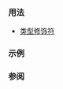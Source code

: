 {{cpp/keyword/title|{{tt|long}}}}
{{cpp/keyword/navbar}}

===用法===
* [[cpp/language/types#修饰符|{{tt|long}} 类型修饰符]]

===示例===
{{example
|code=
#include &lt;climits&gt;
#include &lt;concepts&gt;
#include &lt;iostream&gt;
#include &lt;limits&gt;
#include &lt;locale&gt;

static_assert(
    sizeof(long) &gt;= 32 / CHAR_BIT &amp;&amp;
    sizeof(unsigned long) &gt;= 32 / CHAR_BIT &amp;&amp;
    std::numeric_limits&lt;long&gt;::min() &lt;= -2'147'483'647l - 1 &amp;&amp; //'
    std::numeric_limits&lt;long&gt;::max() &gt;= 2'147'483'647l &amp;&amp; //'
    std::numeric_limits&lt;unsigned long&gt;::max() &gt;= 4'294'967'295ul); //'

// 'long long' 和 'unsigned long long' 从 C++11 起可用
static_assert(
    sizeof(long long) &gt;= 64 / CHAR_BIT &amp;&amp;
    sizeof(unsigned long long) &gt;= 64 / CHAR_BIT &amp;&amp;
    std::numeric_limits&lt;long long&gt;::min() &lt;= -9'223'372'036'854'775'807ll - 1 &amp;&amp;
    std::numeric_limits&lt;long long&gt;::max() &gt;= 9'223'372'036'854'775'807ll &amp;&amp;
    std::numeric_limits&lt;unsigned long long&gt;::max() &gt;= 18'446'744'073'709'551'615ull);

// 概念从 C++20 起可用
static_assert(
    std::integral&lt;long&gt; &amp;&amp;
    std::integral&lt;long long&gt; &amp;&amp;
    std::integral&lt;unsigned long&gt; &amp;&amp;
    std::integral&lt;unsigned long long&gt; &amp;&amp;
    std::floating_point&lt;long double&gt;);
// 注意 'long' 不能修饰 'float'

static_assert(
    std::same_as&lt;decltype(0l), signed long int&gt; &amp;&amp;
    std::same_as&lt;decltype(0ll), signed long long int&gt; &amp;&amp;
    std::same_as&lt;decltype(0ul), unsigned long int&gt; &amp;&amp;
    std::same_as&lt;decltype(0ull), unsigned long long int&gt; &amp;&amp;
    std::same_as&lt;decltype(0.l), long double&gt;);

template &lt;typename T, typename... Ts&gt;
concept all_same = (... and std::same_as &lt;T, Ts&gt;);

static_assert(
    all_same&lt;long, long int, signed long, signed long int&gt; &amp;&amp;
    all_same&lt;unsigned long, unsigned long int&gt; &amp;&amp;
    all_same&lt;long long, long long int, signed long long, signed long long int&gt; &amp;&amp;
    all_same&lt;unsigned long long, unsigned long long int&gt;);

#define OUT(...) std::cout &lt;&lt; #__VA_ARGS__ &lt;&lt; " = " &lt;&lt; __VA_ARGS__ &lt;&lt; '\n'

int main()
{
    std::cout.imbue(std::locale("en_US.UTF-8"));

    OUT(sizeof(long));
    OUT(std::numeric_limits&lt;long&gt;::min());
    OUT(std::numeric_limits&lt;long&gt;::max());
    OUT(std::numeric_limits&lt;unsigned long&gt;::max());

    OUT(sizeof(long long));
    OUT(std::numeric_limits&lt;long long&gt;::min());
    OUT(std::numeric_limits&lt;long long&gt;::max());
    OUT(std::numeric_limits&lt;unsigned long long&gt;::max());
}

#undef OUT
|p=true
|output=
sizeof(long) = 8
std::numeric_limits&lt;long&gt;::min() = -9,223,372,036,854,775,808
std::numeric_limits&lt;long&gt;::max() = 9,223,372,036,854,775,807
std::numeric_limits&lt;unsigned long&gt;::max() = 18,446,744,073,709,551,615
sizeof(long long) = 8
std::numeric_limits&lt;long long&gt;::min() = -9,223,372,036,854,775,808
std::numeric_limits&lt;long long&gt;::max() = 9,223,372,036,854,775,807
std::numeric_limits&lt;unsigned long long&gt;::max() = 18,446,744,073,709,551,615
}}

===参阅===
{{cpp/keywords/fundamental types list}}

{{langlinks|de|en|es|fr|it|ja|pt|ru}}